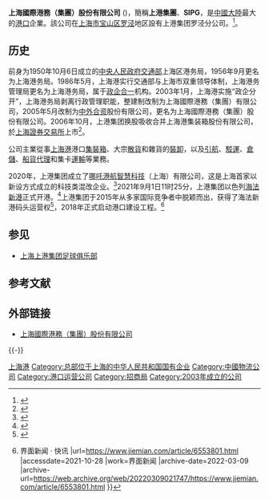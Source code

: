 {{Otheruses|subject=本文介绍的是中国的一家港口公司|other=其全资控股的足球俱乐部|上海上港集团足球俱乐部}}
{{Infobox_Company
 |company_name = 上海國際港務（集團）股份有限公司
 | name_en = Shanghai International Port (Group) Co.,Ltd
 |company_logo = [[File:Sipg.gif|File:Sipg.gif]]
 | image =201704 SIPG-Jungong Road Port.jpg         
 | image_size =280px
 | image_caption =上港宜东分公司军工路集装箱作业区
 |company_type = [[國有企業|國有企業]] 
 |foundation = 1950年10月6日（原[[中央人民政府交通部|中央人民政府交通部]]上海区港务局）<br>2003年1月（政企分开，组建上港集团）
 |location =[[中国|中国]][[上海|上海]][[东大名路|东大名路]]358号国际港务大厦<ref>{{Cite web |url=https://www.portshanghai.com.cn/jtjj/index.jhtml |title=集团简介 |access-date=2022-02-26 |archive-date=2022-03-08 |archive-url=https://web.archive.org/web/20220308204927/https://www.portshanghai.com.cn/jtjj/index.jhtml }}</ref>
 |industry = [[港口|港口]]运营
 |key_people = [[董事長|董事長]]、[[党委书记|党委书记]]：[[顾金山|顾金山]]
 |sales =  
 |profit =  
 |asset =  
 |market_value = 
 |num_employees = 
 |revenue = 
 |products = 
 |homepage = [http://www.portshanghai.com.cn/ 上海國際港務（集團）股份有限公司]
}}
'''上海國際港務（集團）股份有限公司''' ({{SSE|600018}})，簡稱'''上港集團'''、'''SIPG'''，是[[中國大陸|中國大陸]]最大的[[港口|港口]]企業。該公司在[[上海市|上海市]][[宝山区_(上海市)|宝山区]][[罗泾|罗泾]]地区設有上港集团罗泾分公司。<ref>{{Cite web |url=https://luojing.portshanghai.com.cn/gsgk/index.jhtml |title=公司简介 |access-date=2022-02-26 |archive-date=2022-03-09 |archive-url=https://web.archive.org/web/20220309011340/https://luojing.portshanghai.com.cn/gsgk/index.jhtml }}</ref>。

==历史==
前身为1950年10月6日成立的[[中央人民政府交通部|中央人民政府交通部]]上海区港务局，1956年9月更名为上海港务局。1986年5月，上海港实行交通部与上海市双重领导体制，上海港务管理局更名为上海港务局，属于[[政企合一|政企合一]]机构。2003年1月，上海港实施“政企分开”，上海港务局剥离行政管理职能，整建制改制为上海國際港務（集團）有限公司，2005年5月改制为[[中外合资|中外合资]]股份有限公司，更名为上海國際港務（集團）股份有限公司。2006年10月，上港集团换股吸收合并上海港集装箱股份有限公司，於[[上海證券交易所|上海證券交易所]]上市<ref>{{cite web |title=第一节海港公用码头企业 |url=http://www.shtong.gov.cn/dfz_web/DFZ/Info?idnode=257089&tableName=userobject1a&id=434902 |website=上海市地方志办公室 |accessdate=2021-06-18 |archive-date=2021-06-24 |archive-url=https://web.archive.org/web/20210624200852/http://www.shtong.gov.cn/dfz_web/DFZ/Info?idnode=257089&tableName=userobject1a&id=434902 }}</ref>。

公司主業從事[[上海港|上海港]]港口[[集裝箱|集裝箱]]、大宗[[散貨|散貨]]和雜貨的[[裝卸|裝卸]]，以及[[引航|引航]]、[[駁運|駁運]]、[[倉儲|倉儲]]、[[船貨代理|船貨代理]]和集卡[[運輸|運輸]]等業務。

2020年，上港集团成立了[[哪吒港航智慧科技|哪吒港航智慧科技]]（上海）有限公司，这是上海首家以新设方式成立的科技类混改企业。<ref>{{cite news |title=上港集团用科技创新赋能 先进科技和管理经验成功输出以色列海法新港 |url=https://www.shanghai.gov.cn/nw4411/20211025/7c87d1a8a98842a3a54c25e53630c706.html |accessdate=2021-10-28 |work=解放日报 |archive-date=2021-10-26 |archive-url=https://web.archive.org/web/20211026141722/https://www.shanghai.gov.cn/nw4411/20211025/7c87d1a8a98842a3a54c25e53630c706.html }}</ref>2021年9月1日11时25分，上港集团以色列[[海法新港|海法新港]]正式开港。<ref>{{cite news|title=上港集团以色列海法新港正式开港，为“一带一路”输出“智慧港口”|url=https://www.jiemian.com/article/6555733.html|accessdate=2021-10-28|work=界面新闻|archive-date=2022-03-09|archive-url=https://web.archive.org/web/20220309021749/https://www.jiemian.com/article/6555733.html}}</ref>上港集团于2015年从多家国际竞争者中脱颖而出，获得了海法新港码头运营权<ref>{{cite news |title=上港集团以色列海法新港正式开港 |url=http://www.cnr.cn/shanghai/tt/20210901/t20210901_525587005.shtml |accessdate=2021-10-28 |work=央广网 |archive-date=2021-10-28 |archive-url=https://web.archive.org/web/20211028075852/http://www.cnr.cn/shanghai/tt/20210901/t20210901_525587005.shtml }}</ref>，2018年正式启动港口建设工程。<ref>{{cite news |title=上港集团以色列海法新港正式开港{{!}}界面新闻 · 快讯 |url=https://www.jiemian.com/article/6553801.html |accessdate=2021-10-28 |work=界面新闻 |archive-date=2022-03-09 |archive-url=https://web.archive.org/web/20220309021747/https://www.jiemian.com/article/6553801.html }}</ref>

==参见==
*[[上海上港集团足球俱乐部|上海上港集团足球俱乐部]]

== 参考文献 ==
{{Reflist}}

== 外部链接 ==
* [http://www.portshanghai.com.cn/ 上海國際港務（集團）股份有限公司]{{Wayback|url=http://www.portshanghai.com.cn/ |date=20201016170946 }}

{{-}}
{{上海市市管国有企业}}
{{CSI-300}}
[[Category:上海港|]]
[[Category:总部位于上海的中华人民共和国国有企业|Category:总部位于上海的中华人民共和国国有企业]]
[[Category:中國物流公司|Category:中國物流公司]]
[[Category:港口运营公司|Category:港口运营公司]]
[[Category:招商局|Category:招商局]]
[[Category:2003年成立的公司|Category:2003年成立的公司]]